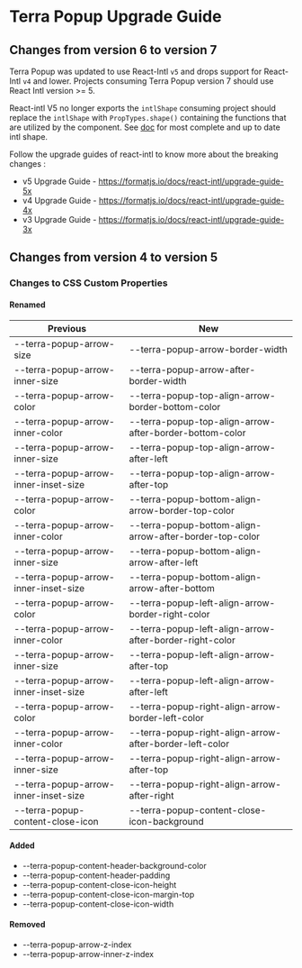 
<Badge />

# Terra Popup Upgrade Guide

## Changes from version 6 to version 7

Terra Popup was updated to use React-Intl `v5` and drops support for React-Intl `v4` and lower.
Projects consuming Terra Popup version 7 should use React Intl version >= 5.

React-intl V5 no longer exports the `intlShape` consuming project should replace the `intlShape` with `PropTypes.shape()` containing the functions that are utilized by the component. See [doc](https://formatjs.io/docs/intl#the-intl-object) for most complete and up to date intl shape.

Follow the upgrade guides of react-intl to know more about the breaking changes : 
- v5 Upgrade Guide - https://formatjs.io/docs/react-intl/upgrade-guide-5x
- v4 Upgrade Guide - https://formatjs.io/docs/react-intl/upgrade-guide-4x
- v3 Upgrade Guide - https://formatjs.io/docs/react-intl/upgrade-guide-3x

## Changes from version 4 to version 5
### Changes to CSS Custom Properties

#### Renamed
| Previous | New |
|-|-|
| --terra-popup-arrow-size | --terra-popup-arrow-border-width |
| --terra-popup-arrow-inner-size | --terra-popup-arrow-after-border-width |
| --terra-popup-arrow-color | --terra-popup-top-align-arrow-border-bottom-color |
| --terra-popup-arrow-inner-color | --terra-popup-top-align-arrow-after-border-bottom-color |
| --terra-popup-arrow-inner-size | --terra-popup-top-align-arrow-after-left |
| --terra-popup-arrow-inner-inset-size | --terra-popup-top-align-arrow-after-top |
| --terra-popup-arrow-color | --terra-popup-bottom-align-arrow-border-top-color |
| --terra-popup-arrow-inner-color | --terra-popup-bottom-align-arrow-after-border-top-color |
| --terra-popup-arrow-inner-size | --terra-popup-bottom-align-arrow-after-left |
| --terra-popup-arrow-inner-inset-size | --terra-popup-bottom-align-arrow-after-bottom |
| --terra-popup-arrow-color | --terra-popup-left-align-arrow-border-right-color |
| --terra-popup-arrow-inner-color | --terra-popup-left-align-arrow-after-border-right-color |
| --terra-popup-arrow-inner-size | --terra-popup-left-align-arrow-after-top |
| --terra-popup-arrow-inner-inset-size | --terra-popup-left-align-arrow-after-left |
| --terra-popup-arrow-color | --terra-popup-right-align-arrow-border-left-color |
| --terra-popup-arrow-inner-color | --terra-popup-right-align-arrow-after-border-left-color |
| --terra-popup-arrow-inner-size | --terra-popup-right-align-arrow-after-top |
| --terra-popup-arrow-inner-inset-size | --terra-popup-right-align-arrow-after-right |
| --terra-popup-content-close-icon | --terra-popup-content-close-icon-background |

#### Added
* --terra-popup-content-header-background-color
* --terra-popup-content-header-padding
* --terra-popup-content-close-icon-height
* --terra-popup-content-close-icon-margin-top
* --terra-popup-content-close-icon-width

#### Removed
* --terra-popup-arrow-z-index
* --terra-popup-arrow-inner-z-index
